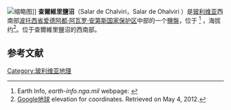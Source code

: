 [[File:Vicugna_vicugna_Salar_de_Chalviri.jpg|缩略图]]]]
'''查爾維里鹽沼'''（Salar de Chalviri，Salar de Ohalviri ）是[[玻利维亚|玻利维亚]]西南部[[波托西省|波托西省]][[爱德阿都·阿瓦罗·安第斯国家保护区|爱德阿都·阿瓦罗·安第斯国家保护区]]中部的一个[[鹽盤|鹽盤]]，位于{{Coord|22|32|S|67|34|W|}} <ref name="nga">Earth Info, ''earth-info.nga.mil'' webpage: {{Cite web|title=Archived copy|url=http://earth-info.nga.mil/gns/html/cntry_files.html|accessdate=2005-08-01|archiveurl=https://web.archive.org/web/20050812023000/http://earth-info.nga.mil/gns/html/cntry_files.html|archivedate=2005-08-12}}</ref> ，海拔约{{Convert|4398|m|ft|abbr=on}}<ref>[[Google地球|Google地球]] elevation for coordinates. Retrieved on May 4, 2012.</ref>。{{link-en|萨尔瓦多·达利沙漠|Salvador Dalí Desert}}位于查爾維里鹽沼的西南部。

==参考文献==
{{reflist}}

[[Category:玻利维亚地理|Category:玻利维亚地理]]